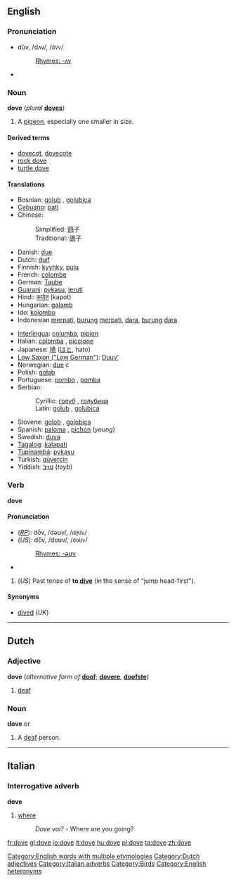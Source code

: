 {{see|Dove}}

==English==

===Pronunciation===
*dŭv, /dʌv/, /<tt>dVv</tt>/
*:[[Rhymes:English:-ʌv|Rhymes: -ʌv]]
*{{audio|en-us-dove-noun.ogg|Audio (US), noun}}

===Noun===
{{wikipedia}}
'''dove''' (''plural'' '''[[doves]]''')
# A [[pigeon]], especially one smaller in size.

====Derived terms====
*[[dovecot]], [[dovecote]]
*[[rock dove]]
*[[turtle dove]]

====Translations====
{{top}}
*Bosnian: [[golub#Bosnian|golub]] {{m}}, [[golubica#Bosnian|golubica]] {{f}}
*[[Cebuano]]: [[pati]]
*Chinese:
*:Simplified: [[鸽]]子
*:Traditional: [[鴿]]子
*Danish: [[due]] {{c}}
*Dutch: [[duif]] {{f}}
*Finnish: [[kyyhky]], [[pulu]]
*French: [[colombe]] {{f}}
*German: [[Taube]] {{f}}
*[[Guarani]]: [[pykasu]], [[jeruti]]
*Hindi: [[कपोत]] (kapot)
*Hungarian: [[galamb]]
*Ido: [[kolombo]]
*Indonesian [[merpati]], [[burung]] [[merpati]], [[dara]], [[burung]] [[dara]]
{{mid}}
*[[Interlingua]]: [[columba]], [[pipion]]
*Italian: [[colomba]] {{f}}, [[piccione]]
*Japanese: [[鳩]] ([[はと]], hato)
*[[Low Saxon ("Low German")]]: [[Duuv’]] {{m}}
*Norwegian: [[due]] ''c''
*Polish: [[gołąb]] {{m}}
*Portuguese: [[pombo]] {{m}}, [[pomba]] {{f}}
*Serbian:
*:Cyrillic: [[голуб#Serbian|голуб]] {{m}}, [[голубица#Serbian|голубица]] {{f}}
*:Latin: [[golub#Serbian|golub]] {{m}}, [[golubica#Serbian|golubica]] {{f}}
*Slovene: [[golob]] {{m}}, [[golobica]] {{f}}
*Spanish: [[paloma]] {{f}}, [[pichón]] {{m}} (''young'')
*Swedish: [[duva]]
*[[Tagalog]]: [[kalapati]]
*[[Tupinambá]]: [[pykasu]]
*Turkish: [[güvercin]]
*Yiddish: [[טױב]] (''toyb'')
{{bottom}}

===Verb===
'''dove'''

====Pronunciation====
*(''[[RP]]''): dōv, /dəʊv/, /<tt>d@Uv</tt>/
*(''US''): dōv, /doʊv/, /<tt>doUv</tt>/
*:[[Rhymes:English:-əʊv|Rhymes: -əʊv]]
*{{audio|en-us-dove-verb.ogg|Audio (US), verb}}

#(''US'') Past tense of '''to [[dive]]''' (in the sense of "jump head-first").

====Synonyms====
*[[dive]]d (''UK'')

<!--These translations belong in the pages that translate the infinitive.
====Translations====
*Finnish: [[sukelsi]]
*French: [[plongea]]
*Indonesian: [[terjun]]
*Italian: [[tuffò]]
*Japanese: [[潜った]] ([[もぐった]], mogutta) (?)
-->

[[Category:English words with multiple etymologies]]

----
==Dutch==
[[Category:Dutch adjectives]]
===Adjective===
'''dove''' (''alternative form of'' '''[[doof]]'''; {{compar}} '''[[dovere]]''', {{superl}} '''[[doofste]]''')
# [[deaf]]

===Noun===
{{nl-noun|doven|}}
'''dove''' {{m}} or {{f}}
# A [[deaf]] person.

----
==Italian==

===Interrogative adverb===
'''dove'''

# [[where]]
#:''Dove vai?'' - Where are you going?
[[Category:Italian adverbs]]

[[Category:Birds]]
[[Category:English heteronyms]]

[[fr:dove]]
[[gl:dove]]
[[io:dove]]
[[it:dove]]
[[hu:dove]]
[[pl:dove]]
[[ta:dove]]
[[zh:dove]]